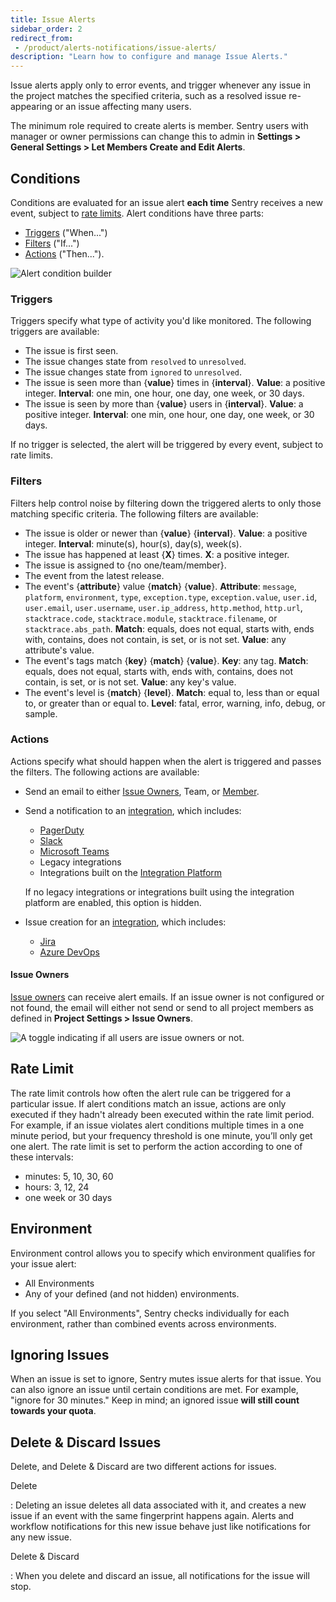 ```yaml
---
title: Issue Alerts
sidebar_order: 2
redirect_from:
 - /product/alerts-notifications/issue-alerts/
description: "Learn how to configure and manage Issue Alerts."
---
```


Issue alerts apply only to error events, and trigger whenever any issue in the project matches the specified criteria, such as a resolved issue re-appearing or an issue affecting many users.

The minimum role required to create alerts is member. Sentry users with manager or owner permissions can change this to admin in **Settings > General Settings > Let Members Create and Edit Alerts**.

## Conditions

Conditions are evaluated for an issue alert **each time** Sentry receives a new event, subject to [rate limits](/product/alerts-notifications/issue-alerts/#rate-limit). Alert conditions have three parts:

- [Triggers](#triggers) ("When...")
- [Filters](#filters) ("If...")
- [Actions](#actions) ("Then...").

![Alert condition builder](alert-conditions2.png)

### Triggers

Triggers specify what type of activity you'd like monitored. The following triggers are available:

- The issue is first seen.
- The issue changes state from `resolved` to `unresolved`.
- The issue changes state from `ignored` to `unresolved`.
- The issue is seen more than {**value**} times in {**interval**}. **Value**: a positive integer. **Interval**: one min, one hour, one day, one week, or 30 days.
- The issue is seen by more than {**value**} users in {**interval**}. **Value**: a positive integer. **Interval**: one min, one hour, one day, one week, or 30 days.

<Note>

If no trigger is selected, the alert will be triggered by every event, subject to rate limits.

</Note>

### Filters

Filters help control noise by filtering down the triggered alerts to only those matching specific criteria. The following filters are available:

- The issue is older or newer than {**value**} {**interval**}. **Value**: a positive integer. **Interval**: minute(s), hour(s), day(s), week(s).
- The issue has happened at least {**X**} times. **X**: a positive integer.
- The issue is assigned to {no one/team/member}.
- The event from the latest release.
- The event's {**attribute**} value {**match**} {**value**}. **Attribute**: `message`, `platform`, `environment`, `type`, `exception.type`, `exception.value`, `user.id`, `user.email`, `user.username`, `user.ip_address`, `http.method`, `http.url`, `stacktrace.code`, `stacktrace.module`, `stacktrace.filename`, or `stacktrace.abs_path`. **Match**: equals, does not equal, starts with, ends with, contains, does not contain, is set, or is not set. **Value**: any attribute's value.
- The event's tags match {**key**} {**match**} {**value**}. **Key**: any tag. **Match**: equals, does not equal, starts with, ends with, contains, does not contain, is set, or is not set. **Value**: any key's value.
- The event's level is {**match**} {**level**}. **Match**: equal to, less than or equal to, or greater than or equal to. **Level**: fatal, error, warning, info, debug, or sample.

### Actions

Actions specify what should happen when the alert is triggered and passes the filters. The following actions are available:

- Send an email to either [Issue Owners](/product/error-monitoring/issue-owners/), Team, or [Member](/product/accounts/membership/#member).
- Send a notification to an [integration](/product/integrations/), which includes:

  - [PagerDuty](/product/integrations/pagerduty/)
  - [Slack](/product/integrations/slack/)
  - [Microsoft Teams](/product/integrations/msteams/)
  - Legacy integrations
  - Integrations built on the [Integration Platform](/product/integrations/integration-platform/)

  If no legacy integrations or integrations built using the integration platform are enabled, this option is hidden.

- Issue creation for an [integration](/product/integrations/), which includes:

  - [Jira](/product/integrations/jira/)
  - [Azure DevOps](/product/integrations/azure-devops)

#### Issue Owners

[Issue owners](/product/error-monitoring/issue-owners/) can receive alert emails. If an issue owner is not configured or not found, the email will either not send or send to all project members as defined in **Project Settings > Issue Owners**.

![A toggle indicating if all users are issue owners or not.](issue_owners2.png)

## Rate Limit

The rate limit controls how often the alert rule can be triggered for a particular issue. If alert conditions match an issue, actions are only executed if they hadn't already been executed within the rate limit period. For example, if an issue violates alert conditions multiple times in a one minute period, but your frequency threshold is one minute, you’ll only get one alert. The rate limit is set to perform the action according to one of these intervals:

- minutes: 5, 10, 30, 60
- hours: 3, 12, 24
- one week or 30 days

## Environment

Environment control allows you to specify which environment qualifies for your issue alert:

- All Environments
- Any of your defined (and not hidden) environments.

If you select "All Environments", Sentry checks individually for each environment, rather than combined events across environments.

## Ignoring Issues

When an issue is set to ignore, Sentry mutes issue alerts for that issue. You can also ignore an issue until certain conditions are met. For example, "ignore for 30 minutes." Keep in mind; an ignored issue **will still count towards your quota**.

## Delete & Discard Issues

Delete, and Delete & Discard are two different actions for issues.

Delete

: Deleting an issue deletes all data associated with it, and creates a new issue if an event with the same fingerprint happens again. Alerts and workflow notifications for this new issue behave just like notifications for any new issue.

Delete & Discard

: When you delete and discard an issue, all notifications for the issue will stop.

